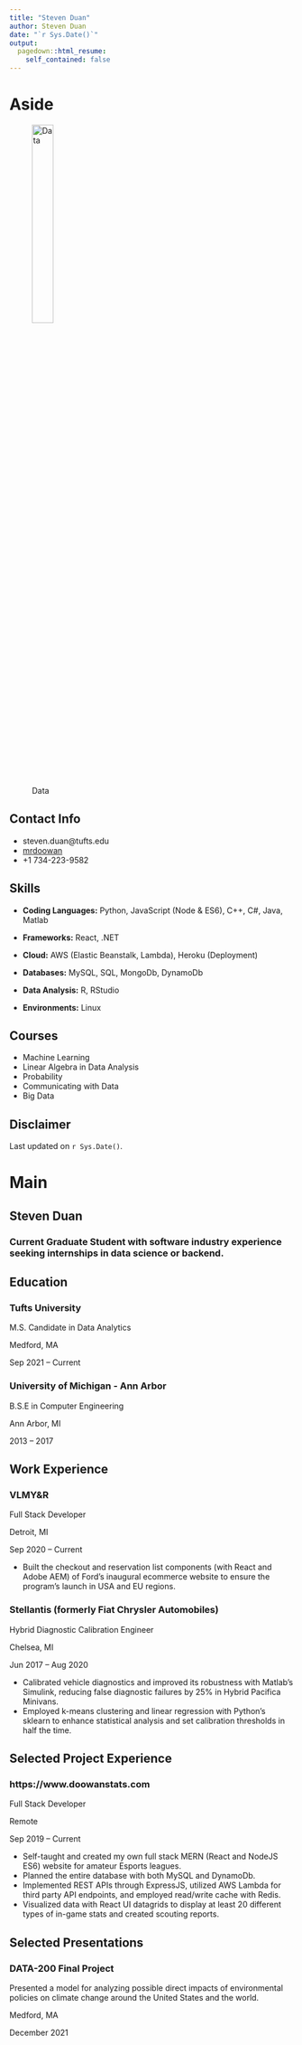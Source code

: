 ---
title: "Steven Duan"
author: Steven Duan
date: "`r Sys.Date()`"
output:
  pagedown::html_resume:
    self_contained: false
---

Aside
================================================================================


![Data](data_icon.png){width=30%}



Contact Info {#contact}
--------------------------------------------------------------------------------

- <i class="fa fa-envelope"></i> steven.duan@tufts.edu
- <i class="fa fa-github"></i> [mrdoowan](https://github.com/mrdoowan/)
- <i class="fa fa-phone"></i> +1 734-223-9582


Skills {#skills}
--------------------------------------------------------------------------------

- <b>Coding Languages:</b> Python, JavaScript (Node & ES6), C++, C#, Java, Matlab

- <b>Frameworks:</b> React, .NET

- <b>Cloud:</b> AWS (Elastic Beanstalk, Lambda), Heroku (Deployment)

- <b>Databases:</b> MySQL, SQL, MongoDb, DynamoDb

- <b>Data Analysis:</b> R, RStudio

- <b>Environments:</b> Linux

Courses {#courses}
--------------------------------------------------------------------------------

- Machine Learning
- Linear Algebra in Data Analysis
- Probability
- Communicating with Data
- Big Data



Disclaimer {#disclaimer}
--------------------------------------------------------------------------------

<!--This resume was made with the R package [**pagedown**](https://github.com/rstudio/pagedown).-->

Last updated on `r Sys.Date()`.



Main
================================================================================

Steven Duan {#title}
--------------------------------------------------------------------------------

### Current Graduate Student with software industry experience seeking internships in data science or backend.


Education {data-icon=graduation-cap data-concise=true}
--------------------------------------------------------------------------------

### Tufts University

M.S. Candidate in Data Analytics

Medford, MA

Sep 2021 -- Current


### University of Michigan - Ann Arbor

B.S.E in Computer Engineering

Ann Arbor, MI

2013 -- 2017



Work Experience {data-icon=laptop}
--------------------------------------------------------------------------------

### VLMY&R

Full Stack Developer

Detroit, MI

Sep 2020 -- Current

- Built the checkout and reservation list components (with React and Adobe AEM) of Ford’s inaugural ecommerce website to ensure the program’s launch in USA and EU regions.


### Stellantis (formerly Fiat Chrysler Automobiles)

Hybrid Diagnostic Calibration Engineer

Chelsea, MI

Jun 2017 -- Aug 2020

- Calibrated vehicle diagnostics and improved its robustness with Matlab’s Simulink, reducing false diagnostic failures by 25% in Hybrid Pacifica Minivans.
- Employed k-means clustering and linear regression with Python’s sklearn to enhance statistical analysis and set calibration thresholds in half the time.


Selected Project Experience {data-icon=chalkboard-teacher}
--------------------------------------------------------------------------------

### https://www.doowanstats.com

Full Stack Developer

Remote

Sep 2019 -- Current

- Self-taught and created my own full stack MERN (React and NodeJS ES6) website for amateur Esports leagues.
- Planned the entire database with both MySQL and DynamoDb.
- Implemented REST APIs through ExpressJS, utilized AWS Lambda for third party API endpoints, and employed read/write cache with Redis. 
- Visualized data with React UI datagrids to display at least 20 different types of in-game stats and created scouting reports.


Selected Presentations {data-icon=comment-alt}
--------------------------------------------------------------------------------
### DATA-200 Final Project

Presented a model for analyzing possible direct impacts of environmental policies on climate change around the United States and the world. 

Medford, MA

December 2021